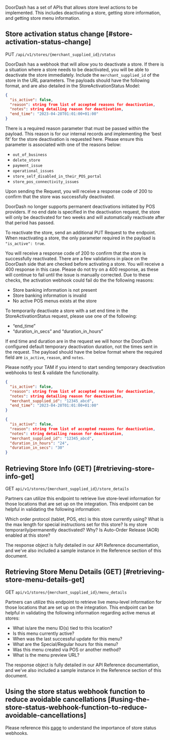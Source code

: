 DoorDash has a set of APIs that allows store level actions to be implemented. This includes deactivating a store, getting store information, and getting store menu information.

## Store activation status change [#store-activation-status-change]

PUT `/api/v1/stores/{merchant_supplied_id}/status`

DoorDash has a webhook that will allow you to deactivate a store. If there is a situation where a store needs to be deactivated, you will be able to deactivate the store immediately. Include the `merchant_supplied_id` of the store in the URL parameters. The payloads should have the following format, and are also detailed in the StoreActivationStatus Model:

```json
{  
  "is_active": false,  
  "reason": string from list of accepted reasons for deactivation,  
  "notes": string detailing reason for deactivation,  
  "end_time": "2023-04-28T01:01:00+01:00"  
}  

```

There is a required reason parameter that must be passed within the payload. This reason is for our internal records and implementing the ‘best fit’ for the store deactivation is requested here. Please ensure this parameter is associated with one of the reasons below:

* `out_of_business`
* `delete_store`
* `payment_issue`
* `operational_issues`
* `store_self_disabled_in_their_POS_portal`
* `store_pos_connectivity_issues`

Upon sending the Request, you will receive a response code of 200 to confirm that the store was successfully deactivated.

DoorDash no longer supports permanent deactivations initiated by POS providers. If no end date is specified in the deactivation request, the store will only be deactivated for two weeks and will automatically reactivate after that period has passed.

To reactivate the store, send an additional PUT Request to the endpoint. When reactivating a store, the only parameter required in the payload is `"is_active": true`.

You will receive a response code of 200 to confirm that the store is successfully reactivated. There are a few validations in place on the DoorDash side that are checked before activating a store. You will receive a 400 response in this case. Please do not try on a 400 response, as these will continue to fail until the issue is manually corrected. Due to these checks, the activation webhook could fail do the the following reasons:

* Store banking information is not present
* Store banking information is invalid
* No active POS menus exists at the store

To temporarily deactivate a store with a set end time in the StoreActivationStatus request, please use one of the following:

* “end\_time”
* “duration\_in\_secs” and “duration\_in\_hours”

If end time and duration are in the request we will honor the DoorDash configured default temporary deactivation duration, not the times sent in the request. The payload should have the below format where the required field are `is_active`, `reason`, and `notes`.

Please notify your TAM if you intend to start sending temporary deactivation webhooks to test & validate the functionality.

```json
{  
  "is_active": false,  
  "reason": string from list of accepted reasons for deactivation,  
  "notes": string detailing reason for deactivation,  
  "merchant_supplied_id": "12345_abcd",  
  "end_time": "2023-04-28T01:01:00+01:00"  
}  

```

```json
{  
  "is_active": false,  
  "reason": string from list of accepted reasons for deactivation,  
  "notes": string detailing reason for deactivation,  
  "merchant_supplied_id": "12345_abcd",  
  "duration_in_hours": "24",  
  "duration_in_secs": "30"  
}  

```

## Retrieving Store Info (GET) [#retrieving-store-info-get]

GET `api/v1/stores/{merchant_supplied_id}/store_details`

Partners can utilize this endpoint to retrieve live store-level information for those locations that are set up on the integration. This endpoint can be helpful in validating the following information:

Which order protocol (tablet, POS, etc) is this store currently using?
What is the max length for special instructions set for this store?
Is my store temporarily/permanently deactivated? Why?
Is Auto-Order Release (AOR) enabled at this store?

The response object is fully detailed in our API Reference documentation, and we’ve also included a sample instance in the Reference section of this document.

## Retrieving Store Menu Details (GET) [#retrieving-store-menu-details-get]

GET `api/v1/stores/{merchant_supplied_id}/menu_details`

Partners can utilize this endpoint to retrieve live menu-level information for those locations that are set up on the integration. This endpoint can be helpful in validating the following information regarding active menus at stores:

* What is/are the menu ID(s) tied to this location?
* Is this menu currently active?
* When was the last successful update for this menu?
* What are the Special/Regular hours for this menu?
* Was this menu created via POS or another method?
* What is the menu preview URL?

The response object is fully detailed in our API Reference documentation, and we’ve also included a sample instance in the Reference section of this document.

## Using the store status webhook function to reduce avoidable cancellations [#using-the-store-status-webhook-function-to-reduce-avoidable-cancellations]

Please reference this [page](https://developer.doordash.com/en-US/docs/marketplace/how_to/store_status_case_study) to understand the importance of store status webhooks.

